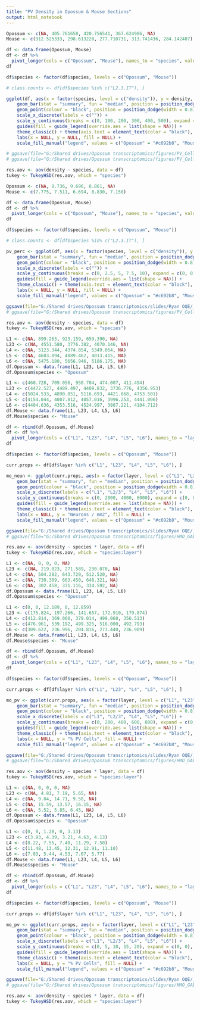 ```yaml
---
title: "PV Density in Opossum & Mouse Sections"
output: html_notebook
---
```


```r

Opossum <- c(NA, 405.761658, 420.756541, 367.624986, NA)
Mouse <- c(312.525333, 298.613220, 277.710731, 313.741436, 284.142407)

df <- data.frame(Opossum, Mouse)
df <- df %>%
  pivot_longer(cols = c("Opossum", "Mouse"), names_to = "species", values_to = "density")
df

```


```r

df$species <- factor(df$species, levels = c("Opossum", "Mouse"))

# class.counts <- df[df$species %in% c("L2.3.IT"), ]

ggplot(df, aes(x = factor(species, level = c("density")), y = density, fill = species)) +
    geom_bar(stat = "summary", fun = "median", position = position_dodge(width = 0.8), width = 0.75) +
    geom_point(colour = "black", position = position_dodge(width = 0.8), size = 1) +
    scale_x_discrete(labels = c("")) +
    scale_y_continuous(breaks = c(0, 100, 200, 300, 400, 500), expand = c(0, 0), limits = c(0, 500)) +
    guides(fill = guide_legend(override.aes = list(shape = NA))) +
    theme_classic() + theme(axis.text = element_text(color = "black"), legend.text = element_text(size = 10)) + 
    labs(x = NULL, y = NULL, fill = NULL) + 
    scale_fill_manual("legend", values = c("Opossum" = "#c692b8", "Mouse" = "#aaaaaa"))

# ggsave(file="G:/Shared drives/Opossum transcriptomics/figures/PV_Cell_Density.svg", plot=hmo_class, width=2.15, height=3, dpi=500)
# ggsave(file="G:/Shared drives/Opossum transcriptomics/figures/PV_Cell_Density.png", plot=hmo_class, width=2.15, height=3, dpi=500)

```


```r

res.aov <- aov(density ~ species, data = df)
tukey <- TukeyHSD(res.aov, which = "species")

```


```r

Opossum <- c(NA, 8.736, 9.696, 8.861, NA)
Mouse <- c(7.775, 7.511, 6.694, 8.830, 7.158)

df <- data.frame(Opossum, Mouse)
df <- df %>%
  pivot_longer(cols = c("Opossum", "Mouse"), names_to = "species", values_to = "density")
df

```


```r

df$species <- factor(df$species, levels = c("Opossum", "Mouse"))

# class.counts <- df[df$species %in% c("L2.3.IT"), ]

pv_perc <- ggplot(df, aes(x = factor(species, level = c("density")), y = density, fill = species)) +
    geom_bar(stat = "summary", fun = "median", position = position_dodge(width = 0.8), width = 0.75) +
    geom_point(colour = "black", position = position_dodge(width = 0.8), size = 1) +
    scale_x_discrete(labels = c("")) +
    scale_y_continuous(breaks = c(0, 2.5, 5, 7.5, 10), expand = c(0, 0), limits = c(0, 10)) +
    guides(fill = guide_legend(override.aes = list(shape = NA))) +
    theme_classic() + theme(axis.text = element_text(color = "black"), legend.text = element_text(size = 10)) + 
    labs(x = NULL, y = NULL, fill = NULL) + 
    scale_fill_manual("legend", values = c("Opossum" = "#c692b8", "Mouse" = "#aaaaaa"))

ggsave(file="G:/Shared drives/Opossum transcriptomics/slides/Ryan OQE/_FIGURES/2. Transcriptomics/PV_Cell_Percentage.svg", plot=pv_perc, width=2.15, height=3, dpi=500)
# ggsave(file="G:/Shared drives/Opossum transcriptomics/figures/PV_Cell_Density.png", plot=hmo_class, width=2.15, height=3, dpi=500)

```


```r

res.aov <- aov(density ~ species, data = df)
tukey <- TukeyHSD(res.aov, which = "species")

```


```r

L1 <- c(NA, 899.263, 923.159, 659.390, NA)
L23 <- c(NA, 4551.580, 3776.382, 4070.146, NA)
L4 <- c(NA, 5123.344, 4374.854, 5349.064, NA)
L5 <- c(NA, 4683.894, 4889.462, 4013.415, NA)
L6 <- c(NA, 5475.180, 5656.946, 5186.175, NA)
df.Opossum <- data.frame(L1, L23, L4, L5, L6)
df.Opossum$species <- "Opossum"

L1 <- c(460.728, 709.056, 950.704, 474.007, 411.494)
L23 <- c(4472.527, 4489.497, 4409.832, 3736.776, 4356.953)
L4 <- c(5024.533, 4890.051, 5116.693, 4421.668, 4753.501)
L5 <- c(4154.044, 4007.812, 4057.016, 3996.253, 4441.006)
L6 <- c(4404.636, 4353.516, 4524.997, 3867.221, 4104.712)
df.Mouse <- data.frame(L1, L23, L4, L5, L6)
df.Mouse$species <- "Mouse"

df <- rbind(df.Opossum, df.Mouse)
df <- df %>%
  pivot_longer(cols = c("L1", "L23", "L4", "L5", "L6"), names_to = "layer", values_to = "density")
df

```


```r

df$species <- factor(df$species, levels = c("Opossum", "Mouse"))

curr.props <- df[df$layer %in% c("L1", "L23", "L4", "L5", "L6"), ]

mo_neun <- ggplot(curr.props, aes(x = factor(layer, level = c("L1", "L23", "L4", "L5", "L6")), y = density, fill = species)) +
    geom_bar(stat = "summary", fun = "median", position = position_dodge(width = 0.8), width = 0.75) +
    geom_point(colour = "black", position = position_dodge(width = 0.8), size = 1) +
    scale_x_discrete(labels = c("L1", "L2/3", "L4", "L5", "L6")) +
    scale_y_continuous(breaks = c(0, 2000, 4000, 6000), expand = c(0, 0), limits = c(0, 6000)) +
    guides(fill = guide_legend(override.aes = list(shape = NA))) +
    theme_classic() + theme(axis.text = element_text(color = "black"), legend.text = element_text(size = 10)) + 
    labs(x = NULL, y = "Neurons / mm2", fill = NULL) + 
    scale_fill_manual("legend", values = c("Opossum" = "#c692b8", "Mouse" = "#aaaaaa"))

ggsave(file="G:/Shared drives/Opossum transcriptomics/slides/Ryan OQE/_FIGURES/2. Transcriptomics/MO_NeuN_Density.svg", plot=mo_neun, width=3.5, height=3, dpi=500)
# ggsave(file="G:/Shared drives/Opossum transcriptomics/figures/HMO_GABAergic_Subclass_Proportion.png", plot=hmo_gabaergic, width=4.5, height=3, dpi=500)

```


```r

res.aov <- aov(density ~ species * layer, data = df)
tukey <- TukeyHSD(res.aov, which = "species:layer")

```


```r

L1 <- c(NA, 0, 0, 0, NA)
L23 <- c(NA, 219.023, 271.589, 230.070, NA)
L4 <- c(NA, 504.282, 643.729, 512.520, NA)
L5 <- c(NA, 730.309, 663.450, 648.321, NA)
L6 <- c(NA, 302.458, 331.116, 334.592, NA)
df.Opossum <- data.frame(L1, L23, L4, L5, L6)
df.Opossum$species <- "Opossum"

L1 <- c(0, 0, 12.189, 0, 12.859)
L23 <- c(175.824, 197.266, 141.657, 172.910, 179.874)
L4 <- c(412.814, 369.060, 379.014, 499.060, 356.513)
L5 <- c(476.961, 539.192, 499.325, 516.000, 492.793)
L6 <- c(309.622, 236.996, 204.816, 273.440, 236.909)
df.Mouse <- data.frame(L1, L23, L4, L5, L6)
df.Mouse$species <- "Mouse"

df <- rbind(df.Opossum, df.Mouse)
df <- df %>%
  pivot_longer(cols = c("L1", "L23", "L4", "L5", "L6"), names_to = "layer", values_to = "density")
df

```


```r

df$species <- factor(df$species, levels = c("Opossum", "Mouse"))

curr.props <- df[df$layer %in% c("L1", "L23", "L4", "L5", "L6"), ]

mo_pv <- ggplot(curr.props, aes(x = factor(layer, level = c("L1", "L23", "L4", "L5", "L6")), y = density, fill = species)) +
    geom_bar(stat = "summary", fun = "median", position = position_dodge(width = 0.8), width = 0.75) +
    geom_point(colour = "black", position = position_dodge(width = 0.8), size = 1) +
    scale_x_discrete(labels = c("L1", "L2/3", "L4", "L5", "L6")) +
    scale_y_continuous(breaks = c(0, 200, 400, 600, 800), expand = c(0, 0), limits = c(0, 800)) +
    guides(fill = guide_legend(override.aes = list(shape = NA))) +
    theme_classic() + theme(axis.text = element_text(color = "black"), legend.text = element_text(size = 10)) + 
    labs(x = NULL, y = "% PV Cells", fill = NULL) + 
    scale_fill_manual("legend", values = c("Opossum" = "#c692b8", "Mouse" = "#aaaaaa"))

ggsave(file="G:/Shared drives/Opossum transcriptomics/slides/Ryan OQE/_FIGURES/2. Transcriptomics/MO_PV_Density_Area.svg", plot=mo_pv, width=3.5, height=3, dpi=500)
# ggsave(file="G:/Shared drives/Opossum transcriptomics/figures/HMO_GABAergic_Subclass_Proportion.png", plot=hmo_gabaergic, width=4.5, height=3, dpi=500)

```


```r

res.aov <- aov(density ~ species * layer, data = df)
tukey <- TukeyHSD(res.aov, which = "species:layer")

```


```r

L1 <- c(NA, 0, 0, 0, NA)
L23 <- c(NA, 4.81, 7.19, 5.65, NA)
L4 <- c(NA, 9.84, 14.71, 9.58, NA)
L5 <- c(NA, 15.59, 13.57, 16.15, NA)
L6 <- c(NA, 5.52, 5.85, 6.45, NA)
df.Opossum <- data.frame(L1, L23, L4, L5, L6)
df.Opossum$species <- "Opossum"

L1 <- c(0, 0, 1.28, 0, 3.13)
L23 <- c(3.93, 4.39, 3.21, 4.63, 4.13)
L4 <- c(8.22, 7.55, 7.40, 11.29, 7.50)
L5 <- c(11.48, 13.45, 12.31, 12.91, 11.10)
L6 <- c(7.03, 5.44, 4.53, 7.07, 5.77)
df.Mouse <- data.frame(L1, L23, L4, L5, L6)
df.Mouse$species <- "Mouse"

df <- rbind(df.Opossum, df.Mouse)
df <- df %>%
  pivot_longer(cols = c("L1", "L23", "L4", "L5", "L6"), names_to = "layer", values_to = "density")
df

```


```r

df$species <- factor(df$species, levels = c("Opossum", "Mouse"))

curr.props <- df[df$layer %in% c("L1", "L23", "L4", "L5", "L6"), ]

mo_pv <- ggplot(curr.props, aes(x = factor(layer, level = c("L1", "L23", "L4", "L5", "L6")), y = density, fill = species)) +
    geom_bar(stat = "summary", fun = "median", position = position_dodge(width = 0.8), width = 0.75) +
    geom_point(colour = "black", position = position_dodge(width = 0.8), size = 1) +
    scale_x_discrete(labels = c("L1", "L2/3", "L4", "L5", "L6")) +
    scale_y_continuous(breaks = c(0, 5, 10, 15, 20), expand = c(0, 0), limits = c(0, 20)) +
    guides(fill = guide_legend(override.aes = list(shape = NA))) +
    theme_classic() + theme(axis.text = element_text(color = "black"), legend.text = element_text(size = 10)) + 
    labs(x = NULL, y = "% PV Cells", fill = NULL) + 
    scale_fill_manual("legend", values = c("Opossum" = "#c692b8", "Mouse" = "#aaaaaa"))

ggsave(file="G:/Shared drives/Opossum transcriptomics/slides/Ryan OQE/_FIGURES/2. Transcriptomics/MO_PV_Density.svg", plot=mo_pv, width=3.5, height=3, dpi=500)
# ggsave(file="G:/Shared drives/Opossum transcriptomics/figures/HMO_GABAergic_Subclass_Proportion.png", plot=hmo_gabaergic, width=4.5, height=3, dpi=500)

```


```r

res.aov <- aov(density ~ species * layer, data = df)
tukey <- TukeyHSD(res.aov, which = "species:layer")

```

